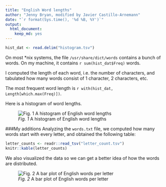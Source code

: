 ```yaml
---
title: "English Word lengths"
author: "Jenny Bryan, modified by Javier Castillo-Arnemann"
date: "`r format(Sys.time(), '%d %B, %Y')`"
output:
  html_document:
    keep_md: yes
---
```


```r
hist_dat <- read.delim("histogram.tsv")
```

On most *nix systems, the file `/usr/share/dict/words` contains a bunch of words. On my machine, it contains `r sum(hist_dat$Freq)` words.

I computed the length of each word, i.e. the number of characters, and tabulated how many words consist of 1 character, 2 characters, etc.

The most frequent word length is `r with(hist_dat, Length[which.max(Freq)])`.

Here is a histogram of word lengths.

![*Fig. 1* A histogram of English word lengths](histogram.png)

###My additions
Analyzing the `words.txt` file, we computed how many words start with every letter, and obtained the following table: 

```r
letter_counts <- readr::read_tsv("letter_count.tsv")
knitr::kable(letter_counts)
```

We also visualized the data so we can get a better idea of how the words are distributed.

![*Fig. 2* A bar plot of English words per letter](letter_count.png)